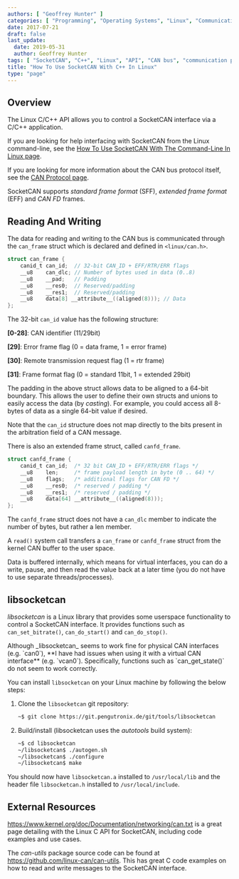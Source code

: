 ```yaml
---
authors: [ "Geoffrey Hunter" ]
categories: [ "Programming", "Operating Systems", "Linux", "Communication Protocols", "C++" ]
date: 2017-07-21
draft: false
last_update:
  date: 2019-05-31
  author: Geoffrey Hunter
tags: [ "SocketCAN", "C++", "Linux", "API", "CAN bus", "communication protocol", "libsocketcan", "kernel", "network" ]
title: "How To Use SocketCAN With C++ In Linux"
type: "page"
---
```



## Overview

The Linux C/C++ API allows you to control a SocketCAN interface via a C/C++ application.

If you are looking for help interfacing with SocketCAN from the Linux command-line, see the [How To Use SocketCAN With The Command-Line In Linux page](/programming/operating-systems/linux/how-to-use-socketcan-with-the-command-line-in-linux/index.mdx).

If you are looking for more information about the CAN bus protocol itself, see the [CAN Protocol page](/electronics/communication-protocols/can-protocol/index.mdx).

SocketCAN supports _standard frame format_ (SFF), _extended frame format_ (EFF) and _CAN FD_ frames.

## Reading And Writing

The data for reading and writing to the CAN bus is communicated through the `can_frame` struct which is declared and defined in `<linux/can.h>`.

```c
struct can_frame {
    canid_t can_id;  // 32-bit CAN_ID + EFF/RTR/ERR flags
    __u8    can_dlc; // Number of bytes used in data (0..8)
    __u8    __pad;   // Padding
    __u8    __res0;  // Reserved/padding
    __u8    __res1;  // Reserved/padding
    __u8    data[8] __attribute__((aligned(8))); // Data
};
```

The 32-bit `can_id` value has the following structure:

**[0-28]**: CAN identifier (11/29bit)  

**[29]**: Error frame flag (0 = data frame, 1 = error frame)  

**[30]**: Remote transmission request flag (1 = rtr frame)  

**[31]**: Frame format flag (0 = standard 11bit, 1 = extended 29bit)

The padding in the above struct allows data to be aligned to a 64-bit boundary. This allows the user to define their own structs and unions to easily access the data (by _casting_). For example, you could access all 8-bytes of data as a single 64-bit value if desired.


Note that the `can_id` structure does not map directly to the bits present in the arbitration field of a CAN message.

There is also an extended frame struct, called `canfd_frame`.

```c
struct canfd_frame {
    canid_t can_id;  /* 32 bit CAN_ID + EFF/RTR/ERR flags */
    __u8    len;     /* frame payload length in byte (0 .. 64) */
    __u8    flags;   /* additional flags for CAN FD */
    __u8    __res0;  /* reserved / padding */
    __u8    __res1;  /* reserved / padding */
    __u8    data[64] __attribute__((aligned(8)));
};
```

The `canfd_frame` struct does not have a `can_dlc` member to indicate the number of bytes, but rather a len member.

A `read()` system call transfers a `can_frame` or `canfd_frame` struct from the kernel CAN buffer to the user space.

Data is buffered internally, which means for virtual interfaces, you can do a write, pause, and then read the value back at a later time (you do not have to use separate threads/processes).

## libsocketcan

_libsocketcan_ is a Linux library that provides some userspace functionality to control a SocketCAN interface. It provides functions such as `can_set_bitrate()`, `can_do_start()` and `can_do_stop()`.

<Aside type="caution">
Although _libsocketcan_ seems to work fine for physical CAN interfaces (e.g. `can0`), **I have had issues when using it with a virtual CAN interface** (e.g. `vcan0`). Specifically, functions such as `can_get_state()` do not seem to work correctly.
</Aside>

You can install `libsocketcan` on your Linux machine by following the below steps:

1. Clone the `libsocketcan` git repository:
    ```bash
    ~$ git clone https://git.pengutronix.de/git/tools/libsocketcan
    ```

2. Build/install (libsocketcan uses the _autotools_ build system):
    ```bash
    ~$ cd libsocketcan
    ~/libsocketcan$ ./autogen.sh
    ~/libsocketcan$ ./configure
    ~/libsocketcan$ make
    ```

You should now have `libsocketcan.a` installed to `/usr/local/lib` and the header file `libsocketcan.h` installed to `/usr/local/include`.

## External Resources

https://www.kernel.org/doc/Documentation/networking/can.txt is a great page detailing with the Linux C API for SocketCAN, including code examples and use cases.

The _can-utils_ package source code can be found at https://github.com/linux-can/can-utils. This has great C code examples on how to read and write messages to the SocketCAN interface.
